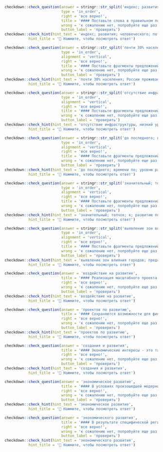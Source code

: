
```r
checkdown::check_question(answer = stringr::str_split('индекс; развития; человеческого; потенциала', '; ') |> unlist(), 
                          type = 'in_order',
                          right = 'все верно!',
                          title = '#### Поставьте слова в правильном порядке:',
                          wrong = 'к сожалению нет, попробуйте еще раз...',
                          button_label = 'проверить')
checkdown::check_hint(hint_text = 'индекс; развития; человеческого; потенциала',
           hint_title = '🔎 Нажмите, чтобы посмотреть ответ')
```

```r
checkdown::check_question(answer = stringr::str_split('почти 30% населения; России проживает в; регионах с высоким; уровнем развития человеческого потенциала', '; ') |> unlist(), 
                          type = 'in_order',
                          alignment = 'vertical',
                          right = 'все верно!',
                          title = '#### Поставьте фрагменты предложений в правильном порядке:',
                          wrong = 'к сожалению нет, попробуйте еще раз...',
                          button_label = 'проверить')
checkdown::check_hint(hint_text = 'почти 30% населения; России проживает в; регионах с высоким; уровнем развития человеческого потенциала',
           hint_title = '🔎 Нажмите, чтобы посмотреть ответ')
```

```r
checkdown::check_question(answer = stringr::str_split('отсутствие инфраструктуры, низкий уровень развития; человеческого капитала и плохое качество; институтов доверия ограничивают приток капитала; в такие страны из мировой экономики', '; ') |> unlist(), 
                          type = 'in_order',
                          alignment = 'vertical',
                          right = 'все верно!',
                          title = '#### Поставьте фрагменты предложений в правильном порядке:',
                          wrong = 'к сожалению нет, попробуйте еще раз...',
                          button_label = 'проверить')
checkdown::check_hint(hint_text = 'отсутствие инфраструктуры, низкий уровень развития; человеческого капитала и плохое качество; институтов доверия ограничивают приток капитала; в такие страны из мировой экономики',
           hint_title = '🔎 Нажмите, чтобы посмотреть ответ')
```

```r
checkdown::check_question(answer = stringr::str_split('до последнего; времени по; уровню развития; человеческого потенциала выделяли четыре группы стран', '; ') |> unlist(), 
                          type = 'in_order',
                          alignment = 'vertical',
                          right = 'все верно!',
                          title = '#### Поставьте фрагменты предложений в правильном порядке:',
                          wrong = 'к сожалению нет, попробуйте еще раз...',
                          button_label = 'проверить')
checkdown::check_hint(hint_text = 'до последнего; времени по; уровню развития; человеческого потенциала выделяли четыре группы стран',
           hint_title = '🔎 Нажмите, чтобы посмотреть ответ')
```

```r
checkdown::check_question(answer = stringr::str_split('значительный; толчок; к; развитию получила сфера услуг', '; ') |> unlist(), 
                          type = 'in_order',
                          alignment = 'vertical',
                          right = 'все верно!',
                          title = '#### Поставьте фрагменты предложений в правильном порядке:',
                          wrong = 'к сожалению нет, попробуйте еще раз...',
                          button_label = 'проверить')
checkdown::check_hint(hint_text = 'значительный; толчок; к; развитию получила сфера услуг',
           hint_title = '🔎 Нажмите, чтобы посмотреть ответ')
```

```r
checkdown::check_question(answer = stringr::str_split('выявление зон влияния городов; представляется нам одним из; важнейших этапов в формировании; и развитии экономики и социальной сферы любого города', '; ') |> unlist(), 
                          type = 'in_order',
                          alignment = 'vertical',
                          right = 'все верно!',
                          title = '#### Поставьте фрагменты предложений в правильном порядке:',
                          wrong = 'к сожалению нет, попробуйте еще раз...',
                          button_label = 'проверить')
checkdown::check_hint(hint_text = 'выявление зон влияния городов; представляется нам одним из; важнейших этапов в формировании; и развитии экономики и социальной сферы любого города',
           hint_title = '🔎 Нажмите, чтобы посмотреть ответ')
```

```r
checkdown::check_question(answer = 'воздействие на развитие', 
                          title = '#### Реализация масштабного проекта окажет положительное ____________ (**воздействие, на, развитие**) всех отраслей экономики региона.',
                          right = 'все верно!', 
                          wrong = 'к сожалению нет, попробуйте еще раз...',
                          button_label = 'проверить')
checkdown::check_hint(hint_text = 'воздействие на развитие',
           hint_title = '🔎 Нажмите, чтобы посмотреть ответ')                          
```

```r
checkdown::check_question(answer = 'проектов по развитию', 
                          title = '#### Сохраняются возможности для финансирования перспективных ____________ (**проект, по, развитие**) инфраструктуры.',
                          right = 'все верно!', 
                          wrong = 'к сожалению нет, попробуйте еще раз...',
                          button_label = 'проверить')
checkdown::check_hint(hint_text = 'проектов по развитию',
           hint_title = '🔎 Нажмите, чтобы посмотреть ответ')                          
```

```r
checkdown::check_question(answer = 'создания и развития', 
                          title = '#### Экономические интересы - это та платформа, которая служит основанием и главным стимулом для ____________ (**создание, и, развитие**) организаций.',
                          right = 'все верно!', 
                          wrong = 'к сожалению нет, попробуйте еще раз...',
                          button_label = 'проверить')
checkdown::check_hint(hint_text = 'создания и развития',
           hint_title = '🔎 Нажмите, чтобы посмотреть ответ')                          
```

```r
checkdown::check_question(answer = 'экономическое развитие', 
                          title = '#### В условиях произошедшей модернизации экономики и общества ____________ (**экономический, развитие**) и общественное благосостояние стимулируются не ростом средней плотности населения самой по себе, а ее повышением в рамках урбанизации.',
                          right = 'все верно!', 
                          wrong = 'к сожалению нет, попробуйте еще раз...',
                          button_label = 'проверить')
checkdown::check_hint(hint_text = 'экономическое развитие',
           hint_title = '🔎 Нажмите, чтобы посмотреть ответ')                          
```

```r
checkdown::check_question(answer = 'экономического развития', 
                          title = '#### В результате специфической региональной политики правительства Тайваня сформировалась некоторая территориальная неравномерность ____________ (**экономический, развитие**). В последнее десятилетие правительство уделяло больше внимания развитию ее северной части по сравнению с южной.',
                          right = 'все верно!', 
                          wrong = 'к сожалению нет, попробуйте еще раз...',
                          button_label = 'проверить')
checkdown::check_hint(hint_text = 'экономического развития',
           hint_title = '🔎 Нажмите, чтобы посмотреть ответ')                          
```
